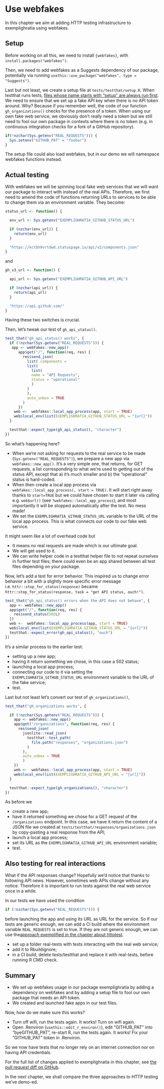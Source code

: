 # Use webfakes {#webfakes}

In this chapter we aim at adding HTTP testing infrastructure to exemplighratia using webfakes.

## Setup

Before working on all this, we need to install `{webfakes}`, with `install.packages("webfakes")`.

Then, we need to add webfakes as a Suggests dependency of our package, potentially via running `usethis::use_package("webfakes", type = "Suggests")`.

Last but not least, we create a setup file at `tests/testthat/setup.R`.
When testthat runs tests, [files whose name starts with "setup" are always run first](https://testthat.r-lib.org/reference/test_dir.html#special-files).
We need to ensure that we set up a fake API key when there is no API token around.
Why? Because if you remember well, the code of our function `gh_organizations()` checks for the presence of a token.
When using our own fake web service, we obviously don't really need a token but we still need to fool our own package in contexts where there is no token (e.g. in continuous integration checks for a fork of a GitHub repository).

```r
if(!nzchar(Sys.getenv("REAL_REQUESTS"))) {
  Sys.setenv("GITHUB_PAT" = "foobar")
}
```

The setup file could also load webfakes, but in our demo we will namespace webfakes functions instead.

## Actual testing

With webfakes we will be spinning local fake web services that we will want our package to interact with instead of the real APIs.
Therefore, we first need to amend the code of functions returning URLs to services to be able to change them via an environment variable.
They become:

```r
status_url <- function() {

  env_url <- Sys.getenv("EXEMPLIGHRATIA_GITHUB_STATUS_URL")

  if (nzchar(env_url)) {
    return(env_url)
  }

  "https://kctbh9vrtdwd.statuspage.io/api/v2/components.json"
}
```

and 

```r
gh_v3_url <- function() {

  api_url <- Sys.getenv("EXEMPLIGHRATIA_GITHUB_API_URL")

  if (nzchar(api_url)) {
    return(api_url)
  }

  "https://api.github.com/"
}
```

Having these two switches is crucial.

Then, let's tweak our test of `gh_api_status()`. 

```r
test_that("gh_api_status() works", {
  if (!nzchar(Sys.getenv("REAL_REQUESTS"))) {
   app <- webfakes::new_app()
      app$get("/", function(req, res) {
        res$send_json(
          list( components =
          list(
            list(
            name = "API Requests",
            status = "operational"
            )
          )
          ),
          auto_unbox = TRUE
        )
      })
    web <-  webfakes::local_app_process(app, start = TRUE)
    web$local_env(list(EXEMPLIGHRATIA_GITHUB_STATUS_URL = "{url}"))
  }

  testthat::expect_type(gh_api_status(), "character")
})
```

So what's happening here?

* When we're not asking for requests to the real service to  be made (`Sys.getenv("REAL_REQUESTS")`), we prepare a new app via `webfakes::new_app()`. It's a very simple one, that returns, for GET requests, a list corresponding to what we're used to getting out of the status API, except that a) it's much smaller and b) the "operational" status is hard-coded.
* When then create a local app process via `webfakes::local_app_process(, start = TRUE)`. It will start right away thanks to `start=TRUE` but we could have chosen to start it later via calling e.g. `web$url()` (see `?webfakes::local_app_process`); and most importantly it will be stopped automatically after the test. No mess made!
* We set the `EXEMPLIGHRATIA_GITHUB_STATUS_URL` variable to the URL of the local app process. This is what connects our code to our fake web service.

It might seem like a lot of overhead code but

* It means no real requests are made which is our ultimate goal.
* We will get used to it.
* We can write helper code in a testthat helper file to not repeat ourselves in further test files; there could even be an app shared between all test files depending on your package.

Now, let's add a test for error behavior.
This inspired us to change error behavior a bit with a slightly more specific error message i.e. `httr::stop_for_status(response)` became `httr::stop_for_status(response, task = "get API status, ouch!")`. 

```r
test_that("gh_api_status() errors when the API does not behave", {
  app <- webfakes::new_app()
  app$get("/", function(req, res) {
    res$send_status(502L)
  })
  web <-  webfakes::local_app_process(app, start = TRUE)
  web$local_env(list(EXEMPLIGHRATIA_GITHUB_STATUS_URL = "{url}"))
  testthat::expect_error(gh_api_status(), "ouch")
})
```

It's a similar process to the earlier test:

* setting up a new app;
* having it return something we chose, in this case a 502 status;
* launching a local app process;
* connecting our code to it via setting the `EXEMPLIGHRATIA_GITHUB_STATUS_URL` environment variable to the URL of the fake service;
* test.

Last but not least let's convert our test of `gh_organizations()`,

```r
test_that("gh_organizations works", {

  if (!nzchar(Sys.getenv("REAL_REQUESTS"))) {
    app <- webfakes::new_app()
    app$get("/organizations", function(req, res) {
      res$send_json(
        jsonlite::read_json(
          testthat::test_path(
            file.path("responses", "organizations.json")
          )
        ),
        auto_unbox = TRUE
        )
    })
    web <-  webfakes::local_app_process(app, start = TRUE)
    web$local_env(list(EXEMPLIGHRATIA_GITHUB_API_URL = "{url}"))
  }

  testthat::expect_type(gh_organizations(), "character")
})
```

As before we 

* create a new app;
* have it returned something we chose for a GET request of the `/organizations` endpoint. In this case, we have it return the content of a JSON file we created at `tests/testthat/responses/organizations.json` by copy-pasting a real response from the API;
* launch a local app process;
* set its URL as the `EXEMPLIGHRATIA_GITHUB_API_URL` environment variable;
* test.

## Also testing for real interactions

What if the API responses change?
Hopefully we'd notice that thanks to following API news.
However, sometimes web APIs change without any notice.
Therefore it is important to run tests against the real web service once in a while.

In our tests we have used the condition

```r
if (!nzchar(Sys.getenv("REAL_REQUESTS"))) {
```

before launching the app and using its URL as URL for the service.
So if our tests are generic enough, we can add a CI build where the environment variable `REAL_REQUESTS` is set to true.
If they are not generic enough, we can use the[ approach exemplified in the chapter about httptest](#httptest-real).

* set up a folder real-tests with tests interacting with the real web service;
* add it to Rbuildignore;
* in a CI build, delete tests/testthat and replace it with real-tests, before running R CMD check.

## Summary

* We set up webfakes usage in our package exemplighratia by adding a dependency on webfakes and by adding a setup file to fool our own package that needs an API token.
* We created and launched fake apps in our test files.

Now, how do we make sure this works?

* Turn off wifi, run the tests again. It works! Turn on wifi again.
* Open .Renviron (`usethis::edit_r_environ()`), edit "GITHUB_PAT" into "byeGITHUB_PAT", re-start R, run the tests again. It works! Fix your "GITHUB_PAT" token in .Renviron.

So we now have tests that no longer rely on an internet connection nor on having API credentials.

For the full list of changes applied to exemplighratia in this chapter, see [the pull request diff on GitHub](https://github.com/ropensci-books/exemplighratia/pull/4/files).

::: {.alert .alert-dismissible .alert-primary} 
In the next chapter, we shall compare the three approaches to HTTP testing we've demo-ed.
:::
